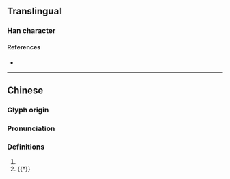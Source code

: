 {{character info/new}}
==Translingual==

===Han character===
{{Han char|rn=94|rad=犬|as=04|sn=7|four=44230|canj=KHYY|ids=⿰犭卞}}

====References====
* {{Han ref|kx=0707.120|dkj=20279|dj=1119.280|hdz=21336.210|uh=72BF|ud=29375|bh=CB61|bd=52065}}

----

==Chinese==
{{zh-forms}}

===Glyph origin===
{{Han etym}}

===Pronunciation===
{{zh-pron
|m=huān,fān
|c=bin6,faan1,fun1
|mc=y
|oc=y
|cat=
}}

===Definitions===
{{zh-hanzi}}

# {{zh-used|连犿}}
# {{†}} {{zh-alt-form|獾}}